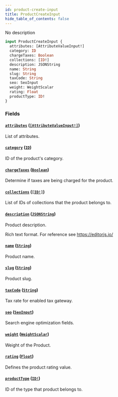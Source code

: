 ```yaml
---
id: product-create-input
title: ProductCreateInput
hide_table_of_contents: false
---
```


No description

```graphql
input ProductCreateInput {
  attributes: [AttributeValueInput!]
  category: ID
  chargeTaxes: Boolean
  collections: [ID!]
  description: JSONString
  name: String
  slug: String
  taxCode: String
  seo: SeoInput
  weight: WeightScalar
  rating: Float
  productType: ID!
}
```

### Fields

#### [`attributes`](#) ([`[AttributeValueInput!]`](../../../developer/api-reference/inputs/attribute-value-input))

List of attributes.

#### [`category`](#) ([`ID`](../../../developer/api-reference/scalars/id))

ID of the product's category.

#### [`chargeTaxes`](#) ([`Boolean`](../../../developer/api-reference/scalars/boolean))

Determine if taxes are being charged for the product.

#### [`collections`](#) ([`[ID!]`](../../../developer/api-reference/scalars/id))

List of IDs of collections that the product belongs to.

#### [`description`](#) ([`JSONString`](../../../developer/api-reference/scalars/jsonstring))

Product description.

Rich text format. For reference see https://editorjs.io/

#### [`name`](#) ([`String`](../../../developer/api-reference/scalars/string))

Product name.

#### [`slug`](#) ([`String`](../../../developer/api-reference/scalars/string))

Product slug.

#### [`taxCode`](#) ([`String`](../../../developer/api-reference/scalars/string))

Tax rate for enabled tax gateway.

#### [`seo`](#) ([`SeoInput`](../../../developer/api-reference/inputs/seo-input))

Search engine optimization fields.

#### [`weight`](#) ([`WeightScalar`](../../../developer/api-reference/scalars/weight-scalar))

Weight of the Product.

#### [`rating`](#) ([`Float`](../../../developer/api-reference/scalars/float))

Defines the product rating value.

#### [`productType`](#) ([`ID!`](../../../developer/api-reference/scalars/id))

ID of the type that product belongs to.
